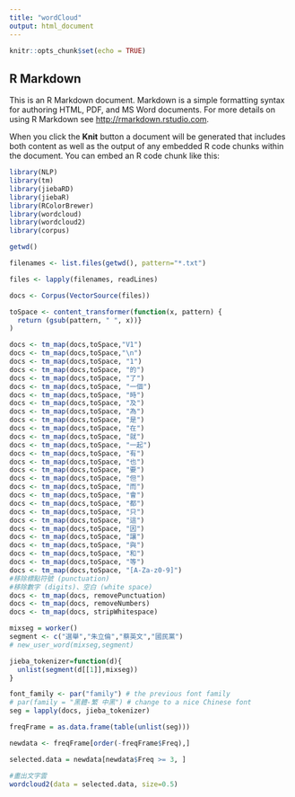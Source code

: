 ```yaml
---
title: "wordCloud"
output: html_document
---
```


```r
knitr::opts_chunk$set(echo = TRUE)
```

## R Markdown

This is an R Markdown document. Markdown is a simple formatting syntax for authoring HTML, PDF, and MS Word documents. For more details on using R Markdown see <http://rmarkdown.rstudio.com>.

When you click the **Knit** button a document will be generated that includes both content as well as the output of any embedded R code chunks within the document. You can embed an R code chunk like this:

```r
library(NLP)
library(tm)
library(jiebaRD)
library(jiebaR)
library(RColorBrewer)
library(wordcloud)
library(wordcloud2)
library(corpus)
```
```r
getwd()
```
```r
filenames <- list.files(getwd(), pattern="*.txt")
```

```r
files <- lapply(filenames, readLines)
```

```r
docs <- Corpus(VectorSource(files))
```

```r
toSpace <- content_transformer(function(x, pattern) {
  return (gsub(pattern, " ", x))}
)
```

```r
docs <- tm_map(docs,toSpace,"V1")
docs <- tm_map(docs,toSpace,"\n")
docs <- tm_map(docs,toSpace, "1")
docs <- tm_map(docs,toSpace, "的")
docs <- tm_map(docs,toSpace, "了")
docs <- tm_map(docs,toSpace, "一個")
docs <- tm_map(docs,toSpace, "時")
docs <- tm_map(docs,toSpace, "及")
docs <- tm_map(docs,toSpace, "為")
docs <- tm_map(docs,toSpace, "是")
docs <- tm_map(docs,toSpace, "在")
docs <- tm_map(docs,toSpace, "就")
docs <- tm_map(docs,toSpace, "一起")
docs <- tm_map(docs,toSpace, "有")
docs <- tm_map(docs,toSpace, "也")
docs <- tm_map(docs,toSpace, "要")
docs <- tm_map(docs,toSpace, "但")
docs <- tm_map(docs,toSpace, "而")
docs <- tm_map(docs,toSpace, "會")
docs <- tm_map(docs,toSpace, "都")
docs <- tm_map(docs,toSpace, "只")
docs <- tm_map(docs,toSpace, "這")
docs <- tm_map(docs,toSpace, "因")
docs <- tm_map(docs,toSpace, "讓")
docs <- tm_map(docs,toSpace, "與")
docs <- tm_map(docs,toSpace, "和")
docs <- tm_map(docs,toSpace, "等")
docs <- tm_map(docs,toSpace, "[A-Za-z0-9]")
#移除標點符號 (punctuation)
#移除數字 (digits)、空白 (white space)
docs <- tm_map(docs, removePunctuation)
docs <- tm_map(docs, removeNumbers)
docs <- tm_map(docs, stripWhitespace)
```

```r
mixseg = worker()
segment <- c("選舉","朱立倫","蔡英文","國民黨")
# new_user_word(mixseg,segment)
```
```r
jieba_tokenizer=function(d){
  unlist(segment(d[[1]],mixseg))
}
```
```r
font_family <- par("family") # the previous font family
# par(family = "黑體-繁 中黑") # change to a nice Chinese font
seg = lapply(docs, jieba_tokenizer)
```

```r
freqFrame = as.data.frame(table(unlist(seg)))
```
```r
newdata <- freqFrame[order(-freqFrame$Freq),] 
```
```r
selected.data = newdata[newdata$Freq >= 3, ]
```

```r
#畫出文字雲
wordcloud2(data = selected.data, size=0.5)
```

